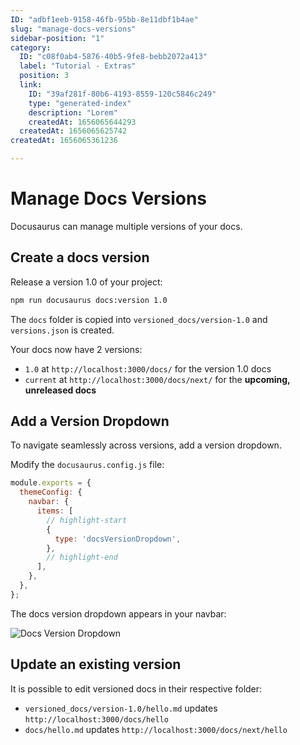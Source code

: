 ```yaml
---
ID: "adbf1eeb-9158-46fb-95bb-8e11dbf1b4ae"
slug: "manage-docs-versions"
sidebar-position: "1"
category:
  ID: "c08f0ab4-5876-40b5-9fe8-bebb2072a413"
  label: "Tutorial - Extras"
  position: 3
  link:
    ID: "39af281f-80b6-4193-8559-120c5846c249"
    type: "generated-index"
    description: "Lorem"
    createdAt: 1656065644293
  createdAt: 1656065625742
createdAt: 1656065361236

---
```

# Manage Docs Versions

Docusaurus can manage multiple versions of your docs.

## Create a docs version

Release a version 1.0 of your project:

```bash
npm run docusaurus docs:version 1.0
```

The `docs` folder is copied into `versioned_docs/version-1.0` and `versions.json` is created.

Your docs now have 2 versions:

- `1.0` at `http://localhost:3000/docs/` for the version 1.0 docs
- `current` at `http://localhost:3000/docs/next/` for the **upcoming, unreleased docs**

## Add a Version Dropdown

To navigate seamlessly across versions, add a version dropdown.

Modify the `docusaurus.config.js` file:

```js title="docusaurus.config.js"
module.exports = {
  themeConfig: {
    navbar: {
      items: [
        // highlight-start
        {
          type: 'docsVersionDropdown',
        },
        // highlight-end
      ],
    },
  },
};
```

The docs version dropdown appears in your navbar:

![Docs Version Dropdown](./img/docsVersionDropdown.png)

## Update an existing version

It is possible to edit versioned docs in their respective folder:

- `versioned_docs/version-1.0/hello.md` updates `http://localhost:3000/docs/hello`
- `docs/hello.md` updates `http://localhost:3000/docs/next/hello`
